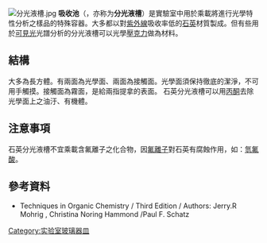 [[File:分光液槽.jpg|thumb]]
'''吸收池'''（{{lang-en|Cuvette}}，亦称为'''分光液槽'''）是實驗室中用於乘載將進行光學特性分析之樣品的特殊容器。大多都以對[[紫外線|紫外線]]吸收率低的[[石英|石英]]材質製成。但有些用於[[可見光|可見光]]光譜分析的分光液槽可以光學[[壓克力|壓克力]]做為材料。

==結構==
大多為長方體。有兩面為光學面、兩面為接觸面。光學面須保持徹底的潔淨，不可用手觸摸。接觸面為霧面，是給兩指提拿的表面。 石英分光液槽可以用[[丙酮|丙酮]]去除光學面上之油汙、有機體。

==注意事項==
石英分光液槽不宜乘載含氟離子之化合物，因[[氟離子|氟離子]]對石英有腐蝕作用，如：[[氫氟酸|氫氟酸]]。

==參考資料==
* Techniques in Organic Chemistry / Third Edition / Authors: Jerry.R Mohrig , Christina Noring Hammond /Paul F. Schatz

{{實驗室設備}}

{{chemistry-stub}}

[[Category:实验室玻璃器皿|Category:实验室玻璃器皿]]